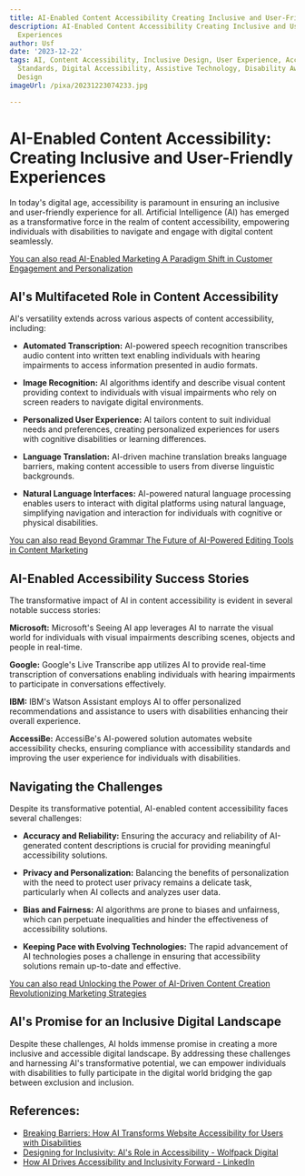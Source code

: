 ```yaml
---
title: AI-Enabled Content Accessibility Creating Inclusive and User-Friendly Experiences
description: AI-Enabled Content Accessibility Creating Inclusive and User-Friendly
  Experiences
author: Usf
date: '2023-12-22'
tags: AI, Content Accessibility, Inclusive Design, User Experience, Accessibility
  Standards, Digital Accessibility, Assistive Technology, Disability Awareness, Universal
  Design
imageUrl: /pixa/20231223074233.jpg

---
```

# AI-Enabled Content Accessibility:  Creating Inclusive and  User-Friendly Experiences

In today's digital age, accessibility is paramount in ensuring an inclusive and user-friendly experience for all. Artificial  Intelligence (AI) has emerged  as a transformative force in  the realm of  content accessibility, empowering individuals with disabilities to navigate and engage with digital content seamlessly.

[You can also read AI-Enabled Marketing A Paradigm Shift  in  Customer Engagement  and Personalization](AI-Enabled%20Marketing%20A%20Paradigm%20Shift%20in%20Customer%20Engagement%20and%20Personalization)


## AI's Multifaceted Role in Content  Accessibility

AI's versatility extends across various aspects of content accessibility, including:

- **Automated  Transcription:** AI-powered speech recognition transcribes audio content into written text enabling individuals with hearing  impairments to access information presented in audio formats.

- **Image  Recognition:** AI algorithms identify and describe visual content providing context to individuals with  visual impairments who rely on screen readers  to navigate digital environments.

- **Personalized User Experience:**  AI tailors content to suit individual needs and preferences, creating personalized experiences for users with cognitive disabilities or learning differences.

- **Language Translation:** AI-driven machine translation breaks  language barriers, making content accessible to users from diverse linguistic backgrounds.

-  **Natural Language Interfaces:** AI-powered natural language processing enables users to interact with digital platforms  using natural language, simplifying navigation and interaction  for individuals with cognitive or physical disabilities.

[You can also read Beyond Grammar The Future of AI-Powered Editing Tools in Content Marketing](Beyond%20Grammar%20The%20Future%20of%20AI-Powered%20Editing%20Tools%20in%20Content%20Marketing)


## AI-Enabled Accessibility Success Stories

The transformative impact of AI in content accessibility is evident in  several notable success  stories:

**Microsoft:** Microsoft's Seeing AI  app leverages AI to narrate the visual world for  individuals  with visual impairments describing scenes, objects and people in real-time.

**Google:** Google's Live Transcribe app utilizes AI to provide real-time  transcription of conversations enabling individuals with hearing impairments to participate  in  conversations effectively.

**IBM:** IBM's Watson Assistant employs AI to offer personalized recommendations and assistance to users with disabilities enhancing their overall experience.

**AccessiBe:** AccessiBe's AI-powered solution automates website accessibility checks, ensuring compliance with accessibility  standards  and improving  the user experience for individuals with disabilities.

## Navigating the Challenges

Despite its transformative potential, AI-enabled content accessibility faces several challenges:

- **Accuracy and Reliability:**  Ensuring  the accuracy and reliability of AI-generated content descriptions is crucial for providing meaningful accessibility solutions.

- **Privacy and Personalization:** Balancing the benefits of personalization with the need to protect user privacy remains a delicate task, particularly when  AI collects and analyzes user data.

- **Bias and Fairness:**  AI algorithms are prone to biases and unfairness, which can perpetuate  inequalities and hinder the effectiveness of accessibility solutions.

- **Keeping Pace with Evolving Technologies:** The rapid advancement  of AI technologies poses a challenge in ensuring that accessibility solutions remain up-to-date and effective.

[You can also  read Unlocking the  Power of AI-Driven Content Creation Revolutionizing Marketing Strategies](Unlocking%20the%20Power%20of%20AI-Driven%20Content%20Creation%20Revolutionizing%20Marketing%20Strategies)


##  AI's  Promise  for an Inclusive Digital Landscape

Despite these challenges,  AI holds immense promise in  creating a more inclusive and accessible digital landscape. By addressing these challenges and  harnessing AI's transformative potential, we can empower individuals with  disabilities to fully participate in the  digital world bridging the gap between exclusion and inclusion.

## References:
- [Breaking Barriers: How AI Transforms Website Accessibility for Users with Disabilities](https://uxplanet.org/breaking-barriers-how-ai-transforms-website-accessibility-for-users-with-disabilities-62cfac1b0165)
- [Designing for Inclusivity: AI's Role in Accessibility - Wolfpack Digital](https://www.wolfpack-digital.com/blogposts/designing-for-inclusivity-ai-s-role-in-accessibility)
- [How AI Drives Accessibility and Inclusivity Forward - LinkedIn](https://www.linkedin.com/pulse/how-ai-drives-accessibility-inclusivity-forward-webfeeling)
